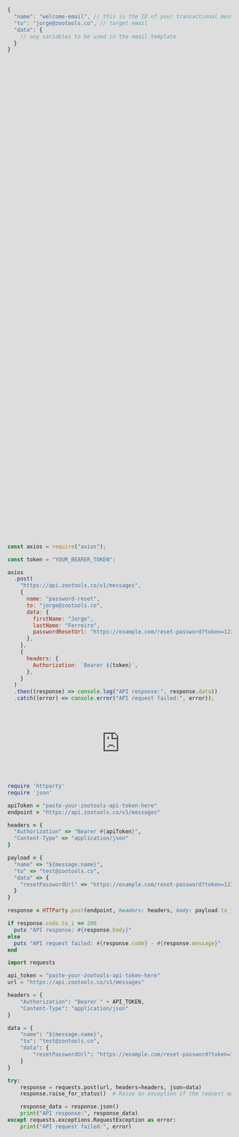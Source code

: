 ```yaml
---
title: "Send transactional email API"
description: "A transactional email is one that facilitates a commercial transaction or relationship or provides an update about an ongoing commercial transaction"
icon: "bell-on"
---
```


<iframe
  style="position: absolute; top: 0; left: 0; width: 100%; height: 100%;"
  src="https://www.youtube.com/embed/_A1kGGBhwwg"
  title="YouTube video player"
  frameborder="0"
  allow="accelerometer; autoplay; clipboard-write; encrypted-media; gyroscope; picture-in-picture; web-share"
  allowfullscreen
></iframe>

## Overview

ZooTools Transactional Emails API makes it easy to send transactional communications.

Endpoint:

```
https://api.zootools.co/v1/messages
```

Payload:

```js
{
  "name": "welcome-email", // this is the ID of your transactional message you created in the dashboard
  "to": "jorge@zootools.co", // target email
  "data": {
    // any variables to be used in the email template
  }
}
```

## Get started

### 1. New transactional email

Create a new transactional email on your [zootools dashboard](https://app.zootools.co).

Use a friendly `name`, so both you and the marketer can understand what's the email is about.

![Alt Text](https://github.com/ZooTools/docs/blob/main/images/messages/create-transactional.jpg?raw=true)

### 2. Open the transactional email

Follow the instructions based on your programming language.

![Alt Text](https://github.com/ZooTools/docs/blob/main/images/messages/view-transactional.jpg?raw=true)

### 3. (optional) Edit email template and add many variables.

> ZooTools will automatically extract the variables from the email content, and easily expose them to you in the API examples.

![Alt Text](https://github.com/ZooTools/docs/blob/main/images/messages/edit-template.jpg?raw=true)

### 4. Copy the payload with your name, data and to.

As you saw, ZooTools automatically updated the code example to include the new variables you added.

The property `name` is the one you defined when creating the transactional email. This name should be unique.

![Alt Text](https://github.com/ZooTools/docs/blob/main/images/messages/view-code-example.jpg?raw=true)

### 5. Call the API passing the transactional name, and the data.

<Tip>
  Important note: If you or your marketing team modify the template and add new
  variable, make sure to update your API call so the template should always get
  the right variables. In the future we may response with an error in the API if
  you don't pass all the variables. Our suggestion is to first make the change
  in the backend passing the extra variables, and then update the template on
  ZooTools.
</Tip>

## Parameters

<ResponseField name="to" type="string or array" required>
  Email or list of emails that should receive your transactional email
</ResponseField>

<ResponseField name="name" type="string" required>
  Unique identifier of the transactional email. You can update this value on
  ZooTools dashboard.
</ResponseField>

<ResponseField name="data" type="object">
   You can make your email personalized for every user's passing custom data. Each variable in the html template is replaced by the data you provide.
   
   ZooTools has default properties that are automatically added to your account, and you can define custom properties.

You can create as many variables as you want while creating or editing the template.

</ResponseField>

## Examples

<CodeGroup>

```javascript JavaScript
const axios = require("axios");

const token = "YOUR_BEARER_TOKEN";

axios
  .post(
    "https://api.zootools.co/v1/messages",
    {
      name: "password-reset",
      to: "jorge@zootools.co",
      data: {
        firstName: "Jorge",
        lastName: "Ferreiro",
        passwordResetUrl: "https://example.com/reset-password?token=123123123",
      },
    },
    {
      headers: {
        Authorization: `Bearer ${token}`,
      },
    }
  )
  .then((response) => console.log("API response:", response.data))
  .catch((error) => console.error("API request failed:", error));
```

```curl cURL
curl -X POST \
  -H 'Authorization: Bearer YOUR_BEARER_TOKEN' \
  -H 'Content-Type: application/json' \
  -d '{
    "name": "password-reset",
    "to": ["jorge@zootools.co"],
    "data": {
      "passwordResetUrl": "example.com/reset-password?token=123123123"
    }
  }' \
  https://api.zootools.co/v1/messages
```

```ruby Ruby
require 'httparty'
require 'json'

apiToken = "paste-your-zootools-api-token-here"
endpoint = "https://api.zootools.co/v1/messages"

headers = {
  "Authorization" => "Bearer #{apiToken}",
  "Content-Type" => "application/json"
}

payload = {
  "name" => "${message.name}",
  "to" => "test@zootools.co",
  "data" => {
    "resetPasswordUrl" => "https://example.com/reset-password?token=123123123"
  }
}

response = HTTParty.post(endpoint, headers: headers, body: payload.to_json)

if response.code.to_i == 200
  puts "API response: #{response.body}"
else
  puts "API request failed: #{response.code} - #{response.message}"
end
```

```python python
import requests

api_token = "paste-your-zootools-api-token-here"
url = "https://api.zootools.co/v1/messages"

headers = {
    "Authorization": "Bearer " + API_TOKEN,
    "Content-Type": "application/json"
}

data = {
    "name": "${message.name}",
    "to": "test@zootools.co",
    "data": {
        "resetPasswordUrl": "https://example.com/reset-password?token=123123123"
    }
}

try:
    response = requests.post(url, headers=headers, json=data)
    response.raise_for_status()  # Raise an exception if the request was not successful

    response_data = response.json()
    print("API response:", response_data)
except requests.exceptions.RequestException as error:
    print("API request failed:", error)
```

</CodeGroup>
